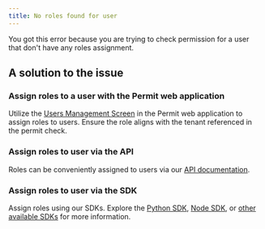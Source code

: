 ```yaml
---
title: No roles found for user
---
```


You got this error because you are trying to check permission for a user that don't have any roles assignment.

## A solution to the issue

### Assign roles to a user with the Permit web application

Utilize the [Users Management Screen](https://app.permit.io/user-management) in the Permit web application to assign roles to users.
Ensure the role aligns with the tenant referenced in the permit check.

### Assign roles to user via the API

Roles can be conveniently assigned to users via our [API documentation](https://api.permit.io/v2/redoc#tag/Role-Assignments/operation/assign_role).

### Assign roles to user via the SDK

Assign roles using our SDKs. Explore the [Python SDK](/sdk/python/usage-example#role-assignments),
[Node SDK](/sdk/nodejs/role/assign-role), or [other available SDKs](/sdk/sdks-overview) for more information.
